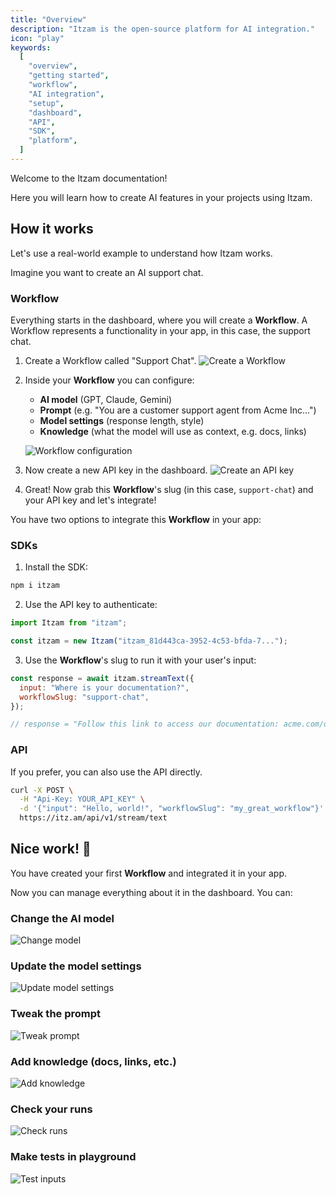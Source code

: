 ```yaml
---
title: "Overview"
description: "Itzam is the open-source platform for AI integration."
icon: "play"
keywords:
  [
    "overview",
    "getting started",
    "workflow",
    "AI integration",
    "setup",
    "dashboard",
    "API",
    "SDK",
    "platform",
  ]
---
```


Welcome to the Itzam documentation!

Here you will learn how to create AI features in your projects using Itzam.

## How it works

Let's use a real-world example to understand how Itzam works.

Imagine you want to create an AI support chat.

### Workflow

Everything starts in the dashboard, where you will create a **Workflow**. A Workflow represents a functionality in your app, in this case, the support chat.

1. Create a Workflow called "Support Chat".
   ![Create a Workflow](/images/new-workflow.png)

2. Inside your **Workflow** you can configure:

   - **AI model** (GPT, Claude, Gemini)
   - **Prompt** (e.g. "You are a customer support agent from Acme Inc…")
   - **Model settings** (response length, style)
   - **Knowledge** (what the model will use as context, e.g. docs, links)

   ![Workflow configuration](/images/workflow-dashboard.png)

3. Now create a new API key in the dashboard.
   ![Create an API key](/images/new-api-key.png)

4. Great! Now grab this **Workflow**'s slug (in this case, `support-chat`) and your API key and let's integrate!

You have two options to integrate this **Workflow** in your app:

### SDKs

1. Install the SDK:

```bash
npm i itzam
```

2. Use the API key to authenticate:

```jsx
import Itzam from "itzam";

const itzam = new Itzam("itzam_81d443ca-3952-4c53-bfda-7...");
```

3. Use the **Workflow**'s slug to run it with your user's input:

```jsx
const response = await itzam.streamText({
  input: "Where is your documentation?",
  workflowSlug: "support-chat",
});

// response = "Follow this link to access our documentation: acme.com/docs"
```

### API

If you prefer, you can also use the API directly.

```bash
curl -X POST \
  -H "Api-Key: YOUR_API_KEY" \
  -d '{"input": "Hello, world!", "workflowSlug": "my_great_workflow"}' \
  https://itz.am/api/v1/stream/text
```

## Nice work! 🎉

You have created your first **Workflow** and integrated it in your app.

Now you can manage everything about it in the dashboard. You can:

### Change the **AI model**

![Change model](/images/change-model.png)

### Update the **model settings**

![Update model settings](/images/change-model-settings.png)

### Tweak the **prompt**

![Tweak prompt](/images/prompt.png)

### Add **knowledge** (docs, links, etc.)

![Add knowledge](/images/knowledge.png)

### Check your **runs**

![Check runs](/images/runs.png)

### Make tests in **playground**

![Test inputs](/images/playground.png)
